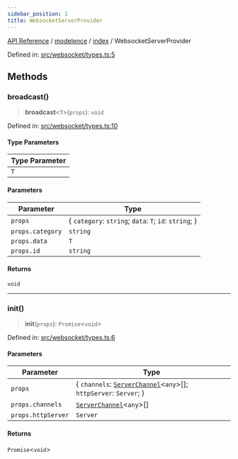 ```yaml
---
sidebar_position: 1
title: WebsocketServerProvider
---
```


[API Reference](/api-reference/modelence/index/interfaces/../../../index) / [modelence](/api-reference/modelence/index/interfaces/../../index) / [index](/api-reference/modelence/index/interfaces/../index) / WebsocketServerProvider

Defined in: [src/websocket/types.ts:5](https://github.com/modelence/modelence/blob/30fe36d2cf64cf9585e2112a17244e5591e12208/packages/modelence/src/websocket/types.ts#L5)

## Methods

### broadcast()

> **broadcast**\<`T`\>(`props`): `void`

Defined in: [src/websocket/types.ts:10](https://github.com/modelence/modelence/blob/30fe36d2cf64cf9585e2112a17244e5591e12208/packages/modelence/src/websocket/types.ts#L10)

#### Type Parameters

| Type Parameter |
| ------ |
| `T` |

#### Parameters

| Parameter | Type |
| ------ | ------ |
| `props` | \{ `category`: `string`; `data`: `T`; `id`: `string`; \} |
| `props.category` | `string` |
| `props.data` | `T` |
| `props.id` | `string` |

#### Returns

`void`

***

### init()

> **init**(`props`): `Promise`\<`void`\>

Defined in: [src/websocket/types.ts:6](https://github.com/modelence/modelence/blob/30fe36d2cf64cf9585e2112a17244e5591e12208/packages/modelence/src/websocket/types.ts#L6)

#### Parameters

| Parameter | Type |
| ------ | ------ |
| `props` | \{ `channels`: [`ServerChannel`](/api-reference/modelence/index/interfaces/../../server/classes/ServerChannel)\<`any`\>[]; `httpServer`: `Server`; \} |
| `props.channels` | [`ServerChannel`](/api-reference/modelence/index/interfaces/../../server/classes/ServerChannel)\<`any`\>[] |
| `props.httpServer` | `Server` |

#### Returns

`Promise`\<`void`\>
